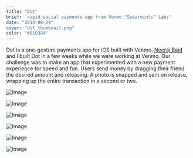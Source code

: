 ```yaml
---
title: "Dot"
brief: 'rapid social payments app from Venmo "Spearmints" Labs'
date: "2014-08-29"
cover: "dot_thumbnail.png"
color: "#81D384"
---
```


Dot is a one-gesture payments app for iOS built with Venmo. [Neeraj Baid](https://neeraj.io) and I built Dot in a few weeks while we were working at Venmo. Our challenge was to make an app that experimented with a new payment experience for speed and fun. Users send money by dragging their friend the desired amount and releasing. A photo is snapped and sent on release, wrapping up the entire transaction in a second or two.

![Image](@/images/projects/dot/dot_people.png)

![Image](@/images/projects/dot/dot_draw.png)

![Image](@/images/projects/dot/dot_pay.png)

![Image](@/images/projects/dot/dot_walkthrough.png)

![Image](@/images/projects/dot/dot_people.png)

![Image](@/images/projects/dot/dot_icon.png)
